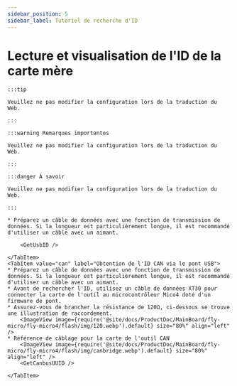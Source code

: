 ```yaml
---
sidebar_position: 5
sidebar_label: Tutoriel de recherche d'ID
---
```





# Lecture et visualisation de l'ID de la carte mère

    :::tip

    Veuillez ne pas modifier la configuration lors de la traduction du Web.

    :::

    :::warning Remarques importantes

    Veuillez ne pas modifier la configuration lors de la traduction du Web.

    :::

    :::danger À savoir

    Veuillez ne pas modifier la configuration lors de la traduction du Web.

    :::

<Tabs>
    <TabItem value="usb" label="Obtention de l'ID USB" default>
        
    * Préparez un câble de données avec une fonction de transmission de données. Si la longueur est particulièrement longue, il est recommandé d'utiliser un câble avec un aimant.
    
        <GetUsbID />
        
    </TabItem>
    <TabItem value="can" label="Obtention de l'ID CAN via le pont USB">
    * Préparez un câble de données avec une fonction de transmission de données. Si la longueur est particulièrement longue, il est recommandé d'utiliser un câble avec un aimant.
    * Avant de rechercher l'ID, utilisez un câble de données XT30 pour connecter la carte de l'outil au microcontrôleur Mico4 doté d'un firmware de pont.
    * Assurez-vous de brancher la résistance de 120Ω, ci-dessous se trouve une illustration de raccordement.
        <ImageView image={require('@site/docs/ProductDoc/MainBoard/fly-micro/fly-micro4/flash/img/120.webp').default} size="80%" align="left" />
    * Référence de câblage pour la carte de l'outil CAN
        <ImageView image={require('@site/docs/ProductDoc/MainBoard/fly-micro/fly-micro4/flash/img/canbridge.webp').default} size="80%" align="left" />   
        <GetCanbusUUID />

    </TabItem>
</Tabs>